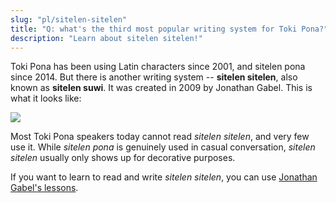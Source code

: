 ```yaml
---
slug: "pl/sitelen-sitelen"
title: "Q: what's the third most popular writing system for Toki Pona?"
description: "Learn about sitelen sitelen!"
---
```


Toki Pona has been using Latin characters since 2001, and sitelen pona since 2014.
But there is another writing system -- **sitelen sitelen**, also known as **sitelen suwi**. It was created in 2009 by Jonathan Gabel. This is what it looks like:

<img src="https://jonathangabel.com/images/t47/t47.09001_2_l.jpg" />

Most Toki Pona speakers today cannot read *sitelen sitelen*, and very few use it. While *sitelen pona* is genuinely used in casual conversation, *sitelen sitelen* usually only shows up for decorative purposes.

If you want to learn to read and write *sitelen sitelen*, you can use [Jonathan Gabel's lessons](https://jonathangabel.com/toki-pona/).
